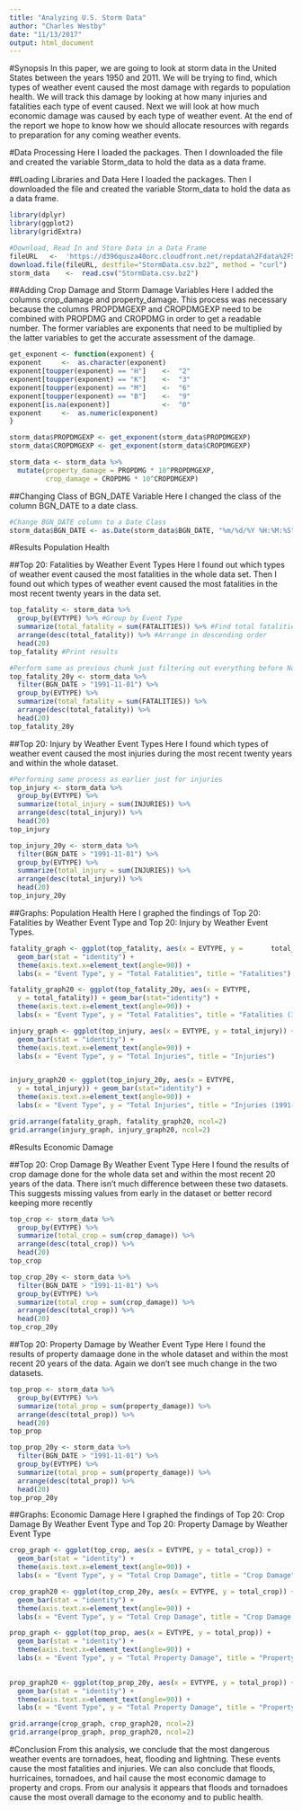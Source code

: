 ```yaml
---
title: "Analyzing U.S. Storm Data"
author: "Charles Westby"
date: "11/13/2017"
output: html_document
---
```


#Synopsis
In this paper, we are going to look at storm data in the United States between the years 1950 and 2011. We will be trying to find, which types of weather event caused the most damage with regards to population health. We will track this damage by looking at how many injuries and fatalities each type of event caused. Next we will look at how much economic damage was caused by each type of weather event. At the end of the report we hope to know how we should allocate resources with regards to preparation for any coming weather events. 

#Data Processing
Here I loaded the packages. Then I downloaded the file and created the variable Storm_data to hold the data as a data frame. 

##Loading Libraries and Data
Here I loaded the packages. Then I downloaded the file and created the variable Storm_data to hold the data as a data frame.
```r
library(dplyr)
library(ggplot2)
library(gridExtra)

#Download, Read In and Store Data in a Data Frame
fileURL   <-  'https://d396qusza40orc.cloudfront.net/repdata%2Fdata%2FStormData.csv.bz2'
download.file(fileURL, destfile="StormData.csv.bz2", method = "curl")
storm_data    <-  read.csv("StormData.csv.bz2")
```
##Adding Crop Damage and Storm Damage Variables
Here I added the columns crop_damage and property_damage. This process was necessary because the columns PROPDMGEXP and CROPDMGEXP need to be combined with PROPDMG and CROPDMG in order to get a readable number. The former variables are exponents that need to be multiplied by the latter variables to get the accurate assessment of the damage.
```r
get_exponent <- function(exponent) {
exponent     <-  as.character(exponent)
exponent[toupper(exponent) == "H"]    <-  "2"
exponent[toupper(exponent) == "K"]    <-  "3"
exponent[toupper(exponent) == "M"]    <-  "6"
exponent[toupper(exponent) == "B"]    <-  "9"
exponent[is.na(exponent)]             <-  "0"
exponent     <-  as.numeric(exponent)
}

storm_data$PROPDMGEXP <- get_exponent(storm_data$PROPDMGEXP)
storm_data$CROPDMGEXP <- get_exponent(storm_data$CROPDMGEXP)

storm_data <- storm_data %>%
  mutate(property_damage = PROPDMG * 10^PROPDMGEXP,
         crop_damage = CROPDMG * 10^CROPDMGEXP)
```
##Changing Class of BGN_DATE Variable
Here I changed the class of the column BGN_DATE to a date class. 
```r
#Change BGN_DATE column to a Date Class
storm_data$BGN_DATE <- as.Date(storm_data$BGN_DATE, "%m/%d/%Y %H:%M:%S")
```


#Results Population Health

##Top 20: Fatalities by Weather Event Types
Here I found out which types of weather event caused the most fatalities in the whole data set. Then I found out which types of weather event caused the most fatalities in the most recent twenty years in the data set.
```r
top_fatality <- storm_data %>% 
  group_by(EVTYPE) %>% #Group by Event Type
  summarize(total_fatality = sum(FATALITIES)) %>% #Find total fatalities per event type
  arrange(desc(total_fatality)) %>% #Arrange in descending order
  head(20)
top_fatality #Print results

#Perform same as previous chunk just filtering out everything before November 1991
top_fatality_20y <- storm_data %>%
  filter(BGN_DATE > "1991-11-01") %>%
  group_by(EVTYPE) %>%
  summarize(total_fatality = sum(FATALITIES)) %>%
  arrange(desc(total_fatality)) %>%
  head(20)
top_fatality_20y
```
 
##Top 20: Injury by Weather Event Types
Here I found which types of weather event caused the most injuries during the most recent twenty years and within the whole dataset. 
```r
#Performing same process as earlier just for injuries
top_injury <- storm_data %>%
  group_by(EVTYPE) %>%
  summarize(total_injury = sum(INJURIES)) %>%
  arrange(desc(total_injury)) %>%
  head(20)
top_injury

top_injury_20y <- storm_data %>%
  filter(BGN_DATE > "1991-11-01") %>%
  group_by(EVTYPE) %>%
  summarize(total_injury = sum(INJURIES)) %>%
  arrange(desc(total_injury)) %>%
  head(20)
top_injury_20y
```

##Graphs: Population Health
Here I graphed the findings of Top 20: Fatalities by Weather Event Type and Top 20: Injury by Weather Event Types. 
```r
fatality_graph <- ggplot(top_fatality, aes(x = EVTYPE, y =       total_fatality)) +
  geom_bar(stat = "identity") +
  theme(axis.text.x=element_text(angle=90)) +
  labs(x = "Event Type", y = "Total Fatalities", title = "Fatalities")

fatality_graph20 <- ggplot(top_fatality_20y, aes(x = EVTYPE, 
  y = total_fatality)) + geom_bar(stat="identity") +
  theme(axis.text.x=element_text(angle=90)) +
  labs(x = "Event Type", y = "Total Fatalities", title = "Fatalities (1991-2011)")

injury_graph <- ggplot(top_injury, aes(x = EVTYPE, y = total_injury)) +
  geom_bar(stat = "identity") +
  theme(axis.text.x=element_text(angle=90)) +
  labs(x = "Event Type", y = "Total Injuries", title = "Injuries")


injury_graph20 <- ggplot(top_injury_20y, aes(x = EVTYPE, 
  y = total_injury)) + geom_bar(stat="identity") +
  theme(axis.text.x=element_text(angle=90)) +
  labs(x = "Event Type", y = "Total Injuries", title = "Injuries (1991-2011)")

grid.arrange(fatality_graph, fatality_graph20, ncol=2)
grid.arrange(injury_graph, injury_graph20, ncol=2)
```


#Results Economic Damage

##Top 20: Crop Damage By Weather Event Type
Here I found the results of crop damage done for the whole data set and within the most recent 20 years of the data. There isn't much difference between these two datasets. This suggests missing values from early in the dataset or better record keeping more recently
```r
top_crop <- storm_data %>%
  group_by(EVTYPE) %>%
  summarize(total_crop = sum(crop_damage)) %>%
  arrange(desc(total_crop)) %>%
  head(20)
top_crop

top_crop_20y <- storm_data %>%
  filter(BGN_DATE > "1991-11-01") %>%
  group_by(EVTYPE) %>%
  summarize(total_crop = sum(crop_damage)) %>%
  arrange(desc(total_crop)) %>%
  head(20)
top_crop_20y
```

##Top 20: Property Damage by Weather Event Type
Here I found the results of property damaage done in the whole dataset and within the most recent 20 years of the data. Again we don't see much change in the two datasets. 
```r
top_prop <- storm_data %>%
  group_by(EVTYPE) %>%
  summarize(total_prop = sum(property_damage)) %>%
  arrange(desc(total_prop)) %>%
  head(20)
top_prop

top_prop_20y <- storm_data %>%
  filter(BGN_DATE > "1991-11-01") %>%
  group_by(EVTYPE) %>%
  summarize(total_prop = sum(property_damage)) %>%
  arrange(desc(total_prop)) %>%
  head(20)
top_prop_20y
```

##Graphs: Economic Damage
Here I graphed the findings of Top 20: Crop Damage By Weather Event Type and Top 20: Property Damage by Weather Event Type
```r
crop_graph <- ggplot(top_crop, aes(x = EVTYPE, y = total_crop)) +
  geom_bar(stat = "identity") +
  theme(axis.text.x=element_text(angle=90)) +
  labs(x = "Event Type", y = "Total Crop Damage", title = "Crop Damage")

crop_graph20 <- ggplot(top_crop_20y, aes(x = EVTYPE, y = total_crop)) +
  geom_bar(stat = "identity") +
  theme(axis.text.x=element_text(angle=90)) +
  labs(x = "Event Type", y = "Total Crop Damage", title = "Crop Damage (1991-2011)")

prop_graph <- ggplot(top_prop, aes(x = EVTYPE, y = total_prop)) +
  geom_bar(stat = "identity") +
  theme(axis.text.x=element_text(angle=90)) +
  labs(x = "Event Type", y = "Total Property Damage", title = "Property Damage")

  
prop_graph20 <- ggplot(top_prop_20y, aes(x = EVTYPE, y = total_prop)) +
  geom_bar(stat = "identity") +
  theme(axis.text.x=element_text(angle=90)) +
  labs(x = "Event Type", y = "Total Property Damage", title = "Property Damage (1991-2011)")

grid.arrange(crop_graph, crop_graph20, ncol=2)
grid.arrange(prop_graph, prop_graph20, ncol=2)
```
 
 
#Conclusion
From this analysis, we conclude that the most dangerous weather events are tornadoes, heat, flooding and lightning. These events cause the most fatalities and injuries. We can also conclude that floods, hurricaines, tornadoes, and hail cause the most economic damage to property and crops. From our analysis it appears that floods and tornadoes cause the most overall damage to the economy and to public health.

